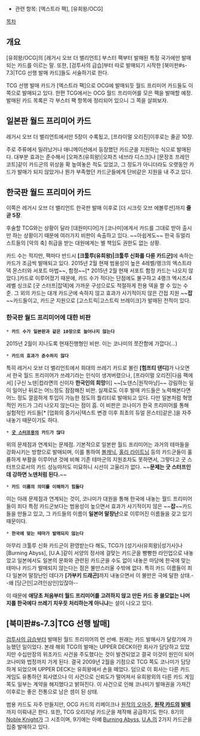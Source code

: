 * 관련 항목: [엑스트라 팩], [유희왕/OCG]
[[목차]]

== 개요 ==
[유희왕/OCG]의 [레거시 오브 더 밸리언트] 부스터 팩부터 발매된 특정 국가에만 발매되는 카드를 이르는 말. 또한, [검투사의 급습]부터 따로 발매되기 시작한 [북미판#s-7.3|TCG 선행 발매 카드]들도 서술하기로 한다.

TCG 선행 발매 카드가 [엑스트라 팩]으로 OCG에 발매되듯 월드 프리미어 카드들도 이 쪽으로 발매되고 있다. 한편 TCG에서는 OCG 월드 프리미어를 모은 팩을 발매할 예정. 발매된 카드 목록은 각 부스터 팩 항목에 정리되어 있으니 그 쪽을 살펴보자.
== 일본판 월드 프리미어 카드 ==
레거시 오브 더 밸리언트에서만 5장이 수록됬고, [프라이멀 오리진]이후로는 줄곧 10장. 

주로 주류에서 밀려났거나 애니메이션에서 등장했던 카드군을 지원하는 식으로 발매된다. 대부분 효과는 준수해서 [오파츠(유희왕)|오파츠 네브라 디스크]나 [문장조 프레인 코트]같이 카드군의 위상을 확 높여놓은 적도 있었고, 그 정도가 아니더라도 오랫동안 카드가 발매가 되지 않았거나 뭔가 부족했던 카드군들에게 단비같은 지원을 내 주고 있다.
== 한국판 월드 프리미어 카드 ==
이쪽은 레거시 오브 더 밸리언트 한국판 발매 이후로 [더 시크릿 오브 에볼루션]까지 '''줄곧 5장'''.

후술할 TCG와는 상황이 달라 [대원미디어]가 [코나미]에게서 카드를 그대로 받아 출시만 하는 상황이기 때문에 여러가지 비판이 속출하고 있다. ~~아쉽게도~~ 한국 듀얼리스트들의 [악의 축] 취급을 받는 대원에게는 별 책임도 권한도 없는 상황.

카드 수는 적지만, 팩마다 반드시 '''[크툴루(유희왕)|크툴루 신화를 다룬 카드군]'''에 속하는 카드가 조금씩 발매되고 있다. 2015년 2월 현재 범용성이 높은 4레벨/랭크의 엑스트라 덱 몬스터와 서포트 마법~~, 함정~~[* 2015년 2월 현재 서포트 함정 카드는 나오지 않았다.]카드로 이루어졌기 때문에, 카드 수가 적다는 단점에도 불구하고 4랭크 엑시즈/4레벨 싱크로 [굿 스터프|잡덱]에 가까운 구성으로도 적절하게 전용 덱을 짤 수 있는 수준. 그 외의 카드는 대개 카드군에 속하지 않고 효과가 사기적이지 않은 간접 지원 ~~'''잡'''~~카드들이고, 카드군 지원으로 [고스트릭|고스트릭 브레이크]가 발매된 전적이 있다.
=== 한국판 월드 프리미어에 대한 비판 ===
 * '''카드 수가 일본판과 같은 10장으로 늘어나지 않는다'''
2015년 2월이 지나도록 현재진행형인 비판. 이는 코나미의 쪼잔함에 가깝다(...)

 * '''카드의 효과가 준수하지 않다'''
특히 레거시 오브 더 밸리언트에서 희대의 쓰레기 카드로 불린 '''[험프티 댄디]'''가 나오면서 한국 월드 프리미어가 쓰레기라는 인식이 생겨버렸으나, [프라이멀 오리진|다음 팩에서] [구신 노덴|컵라면의 신이자 '''한국인의 희망'''이] ~~[노덴스|원작마냥]~~ 강림하는 일이 일어난 뒤로는 어느정도 잠잠해진 비판. 실제로도 이후 발매 카드들은 노력해본다면 어느 정도 깔끔하게 투입이 가능한 정도의 퀄리티로 발매되고 있다. 다만 일본처럼 혁명적인 카드가 그리 나오지 않는다는 점이 흠. 이 비판은 코나미가 한국 프리미어를 통해 실험적인 카드들[* [업화의 중기사|텍스트 변경 이후 최초의 듀얼 몬스터]같은.]을 자주 내놓기 때문이기도 하다.

 * '''[[굿 스터프]]용의 카드가 많다'''
위의 문제점과 연계되는 문제점. 기본적으로 일본판 월드 프리미어는 과거의 테마들을 강화시키는 방향으로 발매되며, 이를 통하여 [[볼캐닉]], [[홀리 라이트닝]] 등의 카드군들이 훌륭하게 부활을 이루어낸 것에 비해 기존 테마군의 지원조차도 못하면서, 그렇다고 굿 스터프으로서의 카드 성능마저도 미묘하니 시선이 고울리가 없다. ~~'''문제는 굿 스터프인데 강하면 노덴처럼 된다.'''~~

 * '''카드 이름의 의미를 이해하기 힘들다'''
이는 아래 문제점과 연계되는 것이, 코나미가 대원을 통해 한국에 내놓는 월드 프리미어들이 죄다 특정 카드군보다는 범용성이 높으면서 효과가 사기적이지 않은 ~~'''잡'''~~카드들을 만들고 있고, 그 카드들의 이름이 '''일본어 말장난'''으로 이루어진 이름들을 갖고 있기 때문이다.

 * '''한국에 맞는 테마가 발매되지 않는다'''
아무리 크툴루 신화 카드군이 환영받는다 해도, TCG가 [성기사(유희왕)|성기사]나 [Burning Abyss], [U.A.]같이 서양의 정서에 걸맞는 카드군을 빵빵한 라인업으로 내놓았고 일본에서도 일본의 문화와 관련된 카드군을 수도 없이 내놓은 마당에 한국에 맞는 테마나 카드가 발매되지 않는다는 점은 불만스러울 수밖에 없다. 특히 카드 이름들이 죄다 일본어 말장난인 데다가 '''[가부키 드래곤]'''까지 내놓으면서 이 불만은 극에 달한 상태.--왜 [당근인|고려인삼인]있잖아--

이 때문에 '''애당초 처음부터 월드 프리미어를 고려하지 않고 만든 카드 중 쓸모없는 나머지를 한국에다 쓰레기 치우듯 처리하는게 아니냐'''는 설이 나오고 있다.
== [북미판#s-7.3|TCG 선행 발매] ==
[[검투사의 급습]]부터 발매된 월드 프리미어의 먼 선배. 원래는 카드 발매사가 달랐기에 가능했던 일이었다. 본래 해외 TCG의 발매는 UPPER DECK이란 회사가 담당하고 있었지만 수십만장의 위조카드 사건을 주도했다는 것이 발견되었고 결국 이것이 원인이 되어 코나미와 법정까지 가게 된다. 결국 2009년 2월을 기점으로 TCG 쪽도 코나미가 담당하게 되었으며 UPPER DECK는 유희왕에서 손을 떼었다. 덤으로 이 회사는 다른 카드 게임도 유통하던 회사였으나 이 사건으로 신뢰도가 떨어져서 유희왕외의 다른 카드 게임쪽도 일부는 계약을 해지했다고 밝혀진다. 이 사건으로 인해 코나미가 발매권을 가져간 이후로는 좋은 전통으로 남은 셈이 된 상태.

범용 카드도 자주 만들지만, OCG 카드의 리메이크나 [[암석 거인|원작의 오마주]], '''[[해피(유희왕)|원작 카드의]] [[오리컬코스의 결계|발매]]'''까지 이뤄내곤 한다. 또한, TCG 오리지널 카드군을 제작해 공급하기도 한다. 8기의 [[성기사(유희왕)|Noble Knight]]가 그 시초이며, 9기에는 아예 [[Burning Abyss]], [[U.A.]]의 2가지 카드군을 집중 발매하고 있다.
